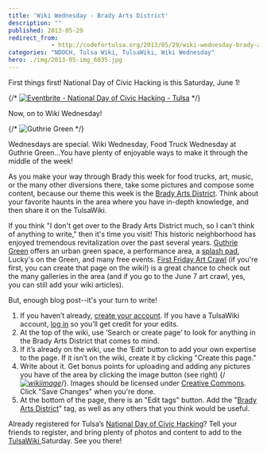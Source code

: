 ```yaml
---
title: 'Wiki Wednesday - Brady Arts District'
description: ""
published: 2013-05-29
redirect_from: 
            - http://codefortulsa.org/2013/05/29/wiki-wednesday-brady-arts-district/
categories: "NDOCH, Tulsa Wiki, TulsaWiki, Wiki Wednesday"
hero: ./img/2013-05-img_6035.jpg
---
```

First things first! National Day of Civic Hacking is this Saturday, June 1!

{/* [![Eventbrite - National Day of Civic Hacking - Tulsa](http://www.eventbrite.com/custombutton?eid=5860692489)](http://www.eventbrite.com/event/5860692489?ref=ebtnebregn) */}

Now, on to Wiki Wednesday!

{/* ![Guthrie Green](./img/2013-05-img_6035.jpg) */}

Wednesdays are special. Wiki Wednesday, Food Truck Wednesday at Guthrie Green...You have plenty of enjoyable ways to make it through the middle of the week!

As you make your way through Brady this week for food trucks, art, music, or the many other diversions there, take some pictures and compose some content, because our theme this week is the [Brady Arts District](http://tulsawiki.org/tags/bradyartsdistrict "Brady Arts District tags"). Think about your favorite haunts in the area where you have in-depth knowledge, and then share it on the TulsaWiki.

If you think "I don't get over to the Brady Arts District much, so I can't think of anything to write," then it's time you visit! This historic neighborhood has enjoyed tremendous revitalization over the past several years. [Guthrie Green](http://tulsawiki.org/Guthrie_Green "Guthrie Green") offers an urban green space, a performance area, a [splash pad](http://tulsawiki.org/tags/splashpad "Splash Pad tags"), Lucky's on the Green, and many free events. [First Friday Art Crawl](http://tulsawiki.org/search/?q=First+Friday+Art+Crawl "First Friday Art Crawl") (if you're first, you can create that page on the wiki!) is a great chance to check out the many galleries in the area (and if you go to the June 7 art crawl, yes, you can still add your wiki articles).

But, enough blog post--it's your turn to write!

1. If you haven’t already, [create your account](http://www.tulsawiki.org/Users/register/ "Create a TulsaWiki account"). If you have a TulsaWiki account, [log in](http://www.tulsawiki.org/Users/login/ "TulsaWiki login") so you’ll get credit for your edits.
2. At the top of the wiki, use ‘Search or create page’ to look for anything in the Brady Arts District that comes to mind.
3. If it’s already on the wiki, use the ‘Edit’ button to add your own expertise to the page. If it isn’t on the wiki, create it by clicking "Create this page."
4. Write about it. Get bonus points for uploading and adding any pictures you have of the area by clicking the image button (see right) {/*[![wikiimage](http://codefortulsa.files.wordpress.com/2013/04/wikiimage1.png)](./img/2013-04-wikiimage1.png)*/}. Images should be licensed under [Creative Commons](http://creativecommons.org/licenses/by/3.0/ "Creative Commons"). Click "Save Changes" when you're done.
5. At the bottom of the page, there is an "Edit tags" button. Add the "[Brady Arts District](http://tulsawiki.org/tags/bradyartsdistrict "Brady Arts District tags")" tag, as well as any others that you think would be useful.

Already registered for Tulsa’s [National Day of Civic Hacking](https://ndochtulsa.eventbrite.com/ "NDOCH  registration")? Tell your friends to register, and bring plenty of photos and content to add to the [TulsaWiki ](http://tulsawiki.org/ "TulsaWiki")Saturday. See you there!
